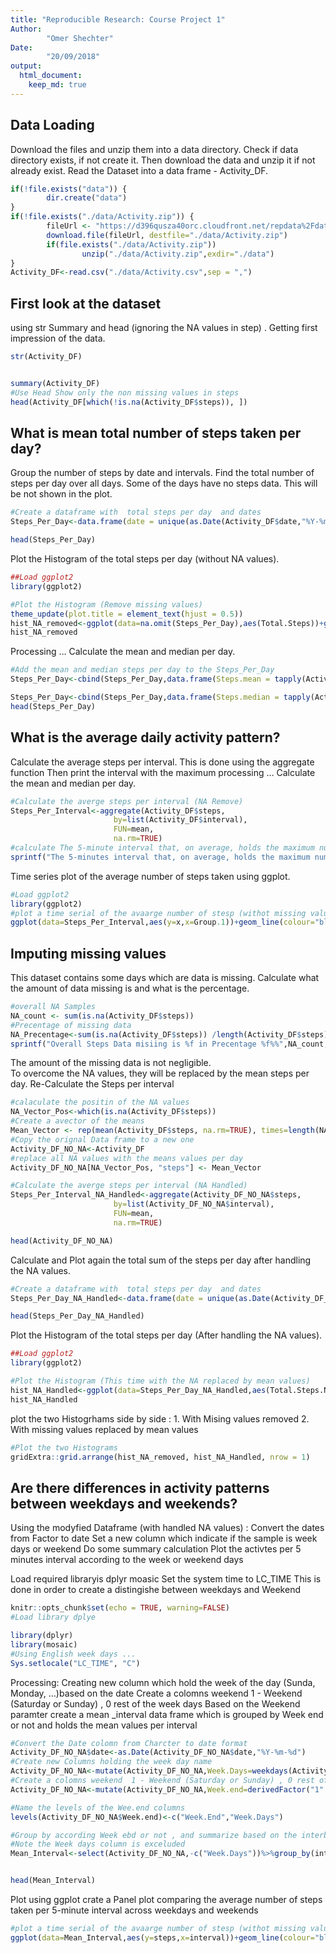 ```yaml
---
title: "Reproducible Research: Course Project 1"
Author:
        "Omer Shechter"
Date:
        "20/09/2018"
output: 
  html_document:
    keep_md: true
---
```

## Data Loading
Download the files and unzip them into a data directory. 
Check if data directory exists, if not create it.
Then download the data and unzip it if not already exist.
Read the Dataset into a data frame - Activity_DF.
```r
if(!file.exists("data")) {  
        dir.create("data")  
}  
if(!file.exists("./data/Activity.zip")) {  
        fileUrl <- "https://d396qusza40orc.cloudfront.net/repdata%2Fdata%2Factivity.zip"  
        download.file(fileUrl, destfile="./data/Activity.zip")  
        if(file.exists("./data/Activity.zip"))   
                unzip("./data/Activity.zip",exdir="./data")  
}
Activity_DF<-read.csv("./data/Activity.csv",sep = ",")
```


## First look at the dataset 
using str  Summary and head (ignoring the NA values in step) .
Getting first impression of the data.
```r
str(Activity_DF)


summary(Activity_DF)
#Use Head Show only the non missing values in steps 
head(Activity_DF[which(!is.na(Activity_DF$steps)), ])
```


## What is mean total number of steps taken per day?


Group the number of steps by date and intervals. 
Find the total number of steps per day over all days. Some of the days have no steps data. 
This will be not shown in the plot.
```r
#Create a dataframe with  total steps per day  and dates
Steps_Per_Day<-data.frame(date = unique(as.Date(Activity_DF$date,"%Y-%m-%d")), Total.Steps = tapply(Activity_DF$steps,as.Date(Activity_DF$date,"%Y-%m-%d"),sum))

head(Steps_Per_Day)
```

Plot the Histogram of the total steps per day (without NA values).
```r
##Load ggplot2
library(ggplot2)

#Plot the Histogram (Remove missing values)
theme_update(plot.title = element_text(hjust = 0.5))
hist_NA_removed<-ggplot(data=na.omit(Steps_Per_Day),aes(Total.Steps))+geom_histogram(bins=10,colour='black', fill='red',binwidth = 900)+ggtitle("Histogram \n Total Steps per day (NA Removed)")+labs(x = "Steps",y = "Count")
hist_NA_removed

```

Processing ...
Calculate the mean and median per day.
```r
#Add the mean and median steps per day to the Steps_Per_Day
Steps_Per_Day<-cbind(Steps_Per_Day,data.frame(Steps.mean = tapply(Activity_DF$steps,as.Date(Activity_DF$date,"%Y-%m-%d"),mean)))

Steps_Per_Day<-cbind(Steps_Per_Day,data.frame(Steps.median = tapply(Activity_DF$steps,as.Date(Activity_DF$date,"%Y-%m-%d"),median)))
head(Steps_Per_Day)

```

## What is the average daily activity pattern?

Calculate the average steps per interval.
This is done using the aggregate function 
Then print the interval with the maximum processing ...
Calculate the mean and median per day.
```r
#Calculate the averge steps per interval (NA Remove)
Steps_Per_Interval<-aggregate(Activity_DF$steps, 
                       by=list(Activity_DF$interval), 
                       FUN=mean, 
                       na.rm=TRUE)
#calculate The 5-minute interval that, on average, holds the maximum number of steps
sprintf("The 5-minutes interval that, on average, holds the maximum number of steps is: %i",Steps_Per_Interval[which.max(Steps_Per_Interval$x), ]$Group.1)


```

Time series plot of the average number of steps taken using ggplot. 
```r
#Load ggplot2
library(ggplot2)
#plot a time serial of the avaarge number of stesp (withot missing values)
ggplot(data=Steps_Per_Interval,aes(y=x,x=Group.1))+geom_line(colour="blue",size=1)+labs(y="Avarage number of steps",x = "Interval in minutes", title = "Time series of the average number of steps taken (NA Removed)")

```



## Imputing missing values
This dataset contains some days which are data is missing.
Calculate what the amount of data missing is and what is the percentage.
```r
#overall NA Samples
NA_count <- sum(is.na(Activity_DF$steps))
#Precentage of missing data 
NA_Precentage<-sum(is.na(Activity_DF$steps)) /length(Activity_DF$steps) * 100
sprintf("Overall Steps Data misiing is %f in Precentage %f%%",NA_count,NA_Precentage)
```

The amount of the missing data is not negligible.  
To overcome the NA values, they will be replaced by the mean steps per day.
Re-Calculate the Steps per interval 
```r
#calaculate the positin of the NA values 
NA_Vector_Pos<-which(is.na(Activity_DF$steps))
#Create a avector of the means
Mean_Vector <- rep(mean(Activity_DF$steps, na.rm=TRUE), times=length(NA_Vector_Pos))
#Copy the orignal Data frame to a new one
Activity_DF_NO_NA<-Activity_DF
#replace all NA values with the means values per day 
Activity_DF_NO_NA[NA_Vector_Pos, "steps"] <- Mean_Vector

#Calculate the averge steps per interval (NA Handled)
Steps_Per_Interval_NA_Handled<-aggregate(Activity_DF_NO_NA$steps, 
                       by=list(Activity_DF_NO_NA$interval), 
                       FUN=mean, 
                       na.rm=TRUE)

head(Activity_DF_NO_NA)


```



Calculate and Plot again the total sum of the steps per day after handling the NA values. 
```r
#Create a dataframe with  total steps per day  and dates
Steps_Per_Day_NA_Handled<-data.frame(date = unique(as.Date(Activity_DF_NO_NA$date,"%Y-%m-%d")), Total.Steps.NA.Handled = tapply(Activity_DF_NO_NA$steps,as.Date(Activity_DF$date,"%Y-%m-%d"),sum))

head(Steps_Per_Day_NA_Handled)
```

Plot the Histogram of the total steps per day (After handling the NA values).
```r
##Load ggplot2
library(ggplot2)

#Plot the Histogram (This time with the NA replaced by mean values)
hist_NA_Handled<-ggplot(data=Steps_Per_Day_NA_Handled,aes(Total.Steps.NA.Handled))+geom_histogram(bins=10,colour='black', fill='red',binwidth = 900)+ggtitle("Histogram \nTotal Steps per day (NA Handled)")+labs(x = "Steps",y = "Count")
hist_NA_Handled
```


plot the two Histogrhams side by side : 
1. With Mising values removed 
2. With missing values replaced by mean values 
```r
#Plot the two Histograms
gridExtra::grid.arrange(hist_NA_removed, hist_NA_Handled, nrow = 1)
```


## Are there differences in activity patterns between weekdays and weekends?
Using the modyfied Dataframe (with handled NA values) : 
Convert the dates from Factor to date
Set a new column which indicate if the sample is week days or weekend
Do some summary calculation 
Plot the activtes per 5 minutes interval according to the week or weekend days 

Load required libraryis 
dplyr
moasic
Set the system time to LC_TIME 
This is done in order to create a distingishe between weekdays and Weekend
```r
knitr::opts_chunk$set(echo = TRUE, warning=FALSE)
#Load library dplye

library(dplyr)
library(mosaic)
#Using English week days ...
Sys.setlocale("LC_TIME", "C")
```

Processing:
Creating new column which hold the week of the day (Sunda, Monday, ...)based on the date
Create a colomns weekend  1 - Weekend (Saturday or Sunday) , 0 rest of the week days 
Based on the Weekend paramter create a mean _interval data frame which is grouped by Week end or not 
and holds the mean values per interval
```r
#Convert the Date colomn from Charcter to date format
Activity_DF_NO_NA$date<-as.Date(Activity_DF_NO_NA$date,"%Y-%m-%d")
#Create new Columns holding the week day name
Activity_DF_NO_NA<-mutate(Activity_DF_NO_NA,Week.Days=weekdays(Activity_DF_NO_NA$date))
#Create a colomns weekend  1 - Weekend (Saturday or Sunday) , 0 rest of the week days 
Activity_DF_NO_NA<-mutate(Activity_DF_NO_NA,Week.end=derivedFactor("1" = (Activity_DF_NO_NA$Week.Days == "Sunday") | Activity_DF_NO_NA$Week.Days == "Saturday",.default = 0))

#Name the levels of the Wee.end columns
levels(Activity_DF_NO_NA$Week.end)<-c("Week.End","Week.Days")

#Group by according Week ebd or not , and summarize based on the interbval 
#Note the Week days column is exceluded 
Mean_Interval<-select(Activity_DF_NO_NA,-c("Week.Days"))%>%group_by(interval,Week.end)%>%summarise_all(funs(mean))


head(Mean_Interval)

```

Plot
using ggplot crate a Panel plot comparing the average number of steps taken per 5-minute interval across weekdays and weekends
```r
#plot a time serial of the avaarge number of stesp (withot missing values)
ggplot(data=Mean_Interval,aes(y=steps,x=interval))+geom_line(colour="blue",size=1)+labs(y="Avarage number of steps",x = "Interval in minutes", title = "Time series of the average number of steps taken \n  Split according to weekends or regular weekdays")+facet_grid(. ~ Week.end)

```


